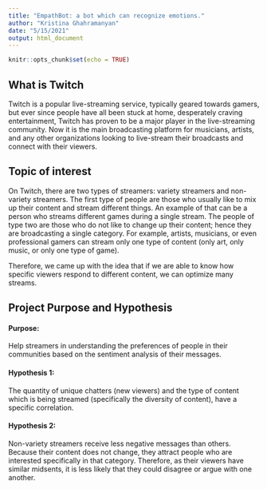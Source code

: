 ---
title: "EmpathBot: a bot which can recognize emotions."
author: "Kristina Ghahramanyan"
date: "5/15/2021"
output: html_document
---

```{r setup, include=FALSE}
knitr::opts_chunk$set(echo = TRUE)
```

## What is Twitch

Twitch is a popular live-streaming service, typically geared towards gamers, but ever since people have all been stuck at home, desperately craving entertainment, Twitch has proven to be a major player in the live-streaming community. Now it is the main broadcasting platform for musicians, artists, and any other organizations looking to live-stream their broadcasts and connect with their viewers.



## Topic of interest

On Twitch, there are two types of streamers: variety streamers and non-variety streamers. The first type of people are those who usually like to mix up their content and stream different things. An example of that can be a person who streams different games during a single stream. The people of type two are those who do not like to change up their content; hence they are broadcasting a single category. For example, artists, musicians, or even professional gamers can stream only one type of content (only art, only music, or only one type of game).

Therefore, we came up with the idea that if we are able to know how specific viewers respond to different content, we can optimize many streams. 


## Project Purpose and Hypothesis

#### Purpose:

Help streamers in understanding the preferences of people in their communities based on the sentiment analysis of their messages.


#### Hypothesis 1:

The quantity of unique chatters (new viewers) and the type of content which is being streamed (specifically the diversity of content), have a specific correlation.


#### Hypothesis 2:

Non-variety streamers receive less negative messages than others. Because their content does not change, they attract people who are interested specifically in that category. Therefore, as their viewers have similar midsents, it is less likely that they could disagree or argue with one another.  
